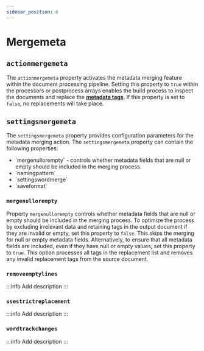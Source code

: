 ```yaml
---
sidebar_position: 6
---
```



# Mergemeta

## `actionmergemeta`

The `actionmergemeta` property activates the metadata merging feature within the document processing pipeline.
Setting this property to `true` within the processors or postprocess arrays enables the build process to inspect
the documents and replace the [**metadata tags**](docs/pipeline/metadata.mdx). If this property is set to `false`, no replacements will take place.


## `settingsmergemeta`

The `settingsmergemeta` property provides configuration parameters for the metadata merging action.
The `settingsmergemeta` property can contain the following properties:

- <Link to="#mergenullorempty">`mergenullorempty`</Link> - controls whether metadata fields that are null or empty
    should be included in the merging process.
- <Link to="#removeemptylines">`namingpattern`</Link>
- <Link to="#usestrictreplacement">`settingswordmerge`</Link>
- <Link to="#wordtrackchanges">`saveformat`</Link>

### `mergenullorempty`

Property `mergenullorempty` controls whether metadata fields that are null or empty should be included
in the merging process.
To optimize the process by excluding irrelevant data and retaining tags in the output document if they are invalid or empty,
set this property to `false`. This skips the merging for null or empty metadata fields.
Alternatively, to ensure that all metadata fields are included, even if they have null or empty values, set this property to `true`.
This option processes all tags in the replacement list and removes any invalid replacement tags from the source document.

### `removeemptylines`
:::info
Add description
:::
### `usestrictreplacement`
:::info
Add description
:::
### `wordtrackchanges`
:::info
Add description
:::
